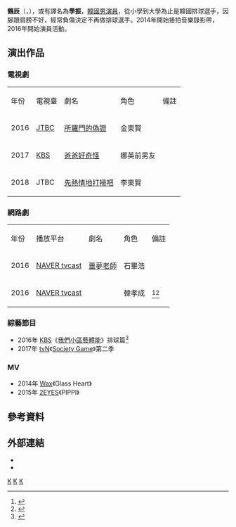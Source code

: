 {{multiple issues|
{{Notability Unreferenced|time=2017-01-08T18:02:13+00:00}}
{{expand|time=2017-01-08T18:02:13+00:00}}
{{prose|time=2017-01-08T18:02:13+00:00}}
}}
{{藝人
|姓名 = 鶴辰
|類型 = 男演員
|本名 = 楊鶴辰
|外文名 = 학진
|英文名 =
|暱稱 =
|其他藝名 =
|國籍 = {{KOR}}
|民族 =
|籍貫 =
|出生日期 = {{Birth date and age|1991|8|16}}
|出生地點 = 
|職業 =
|語言 =
|教育程度 = 
|宗教信仰 =
|配偶 =
|兒女 =
|父母 =
|音樂類型 =
|演奏樂器 =
|出道地點 =
|出道作 = 《[[噩夢老師|噩夢老師]]》
|出道日期 = 2016年
|代表作 =《[[噩夢老師|噩夢老師]]》<br>《[[所羅門的偽證_(韓國電視劇)|所羅門的偽證 (韓國電視劇)]]》
|活躍年代 = 2016年
|唱片公司 =
|經紀公司 =  《[[Sidus_HQ|Sidus HQ]]》
|網站 =

}}
{{Infobox Korean name
|title = 鶴辰
|hangul = 학진
|hanja = {{linktext|鶴|辰}}
}}


'''鶴辰'''（{{lang-ko|학진}}，{{bd|1991年|8月16日}}），或有譯名為'''學振'''，[[韓國|韓國]][[男演員|男演員]]，從小學到大學為止是韓國排球選手，因腳跟肩膀不好，經常負傷決定不再做排球選手。2014年開始接拍音樂錄影帶，2016年開始演員活動。

== 演出作品 ==
=== 電視劇 ===
{| class="wikitable" width="70%" style="text-align:center"
|-style="background:#084B8A;color:white;font-weight:bold"
| 年份 || 電視臺 || 劇名 || 角色 || 備註
|-
| 2016 ||[[JTBC|JTBC]] || [[所羅門的偽證_(韓國電視劇)|所羅門的偽證]] || 金東賢 ||
|-
| 2017 ||[[KBS|KBS]] || [[爸爸好奇怪|爸爸好奇怪]] || 娜英前男友 ||
|-
| 2018 || JTBC || [[先熱情地打掃吧|先熱情地打掃吧]] || 李東賢 ||
|}

=== 網路劇 ===
{| class="wikitable" width="70%" style="text-align:center"
|-style="background:#084B8A;color:white;font-weight:bold"
| 年份 || 播放平台 || 劇名 || 角色 || 備註
|-
| 2016 || [[NAVER|NAVER tvcast]] || [[噩夢老師|噩夢老師]] || 石畢浩 ||
|-
| 2016 || [[NAVER|NAVER tvcast]] || {{link-ko|The Miracle (韓國電視劇)|더 미라클|The Miracle}} || 韓孝成 || <ref>{{cite web | url=https://www.koreastardaily.com/tc/news/88128 | title=【OUTFIT】SONAMOO＆Boyfriend東玄＆洪允花等人亮相網劇《The Miracle》 | publisher=韓星網 | date=2016-12-07 | accessdate=2017-11-18 | language=zh | archive-date=2017-12-01 | archive-url=https://web.archive.org/web/20171201030401/https://www.koreastardaily.com/tc/news/88128 | dead-url=no }}</ref><ref>{{cite web | url=https://www.kpopn.com/2017/01/02/the-miracle/ | title=The Miracle | publisher=kpopn 韓娛最前線 | date=2017-01-02 | accessdate=2017-11-18 | language=zh | archive-date=2019-12-06 | archive-url=https://web.archive.org/web/20191206133351/https://www.kpopn.com/2017/01/02/the-miracle | dead-url=no }}</ref>
|}

=== 綜藝節目  ===
*2016年 [[KBS|KBS]]《[[我們小區藝體能|我們小區藝體能]]》排球篇<ref>{{cite web | url=https://www.koreastardaily.com/tc/news/75429 | title=《我們小區藝體能》JOTA邊運動 邊引領小粉紅男男CP Show | publisher=韓星網 | date=2016-03-17 | accessdate=2017-11-18 | language=zh | archive-date=2017-12-01 | archive-url=https://web.archive.org/web/20171201035657/https://www.koreastardaily.com/tc/news/75429 | dead-url=no }}</ref>
*2017年 [[tvN|tvN]]《[[Society_Game|Society Game]]》第二季

=== MV ===
*2014年 [[Wax|Wax]]《Glass Heart》
*2015年 [[2EYES|2EYES]]《PIPPI》

==參考資料==
{{Reflist}}

== 外部連結 ==
*{{official|https://www.facebook.com/sidushqent/}}{{ko}}
*{{Instagram|_hjjj_}}{{ko}}


{{SidusHQ}}
[[Category:韓國電視演員|K]]
[[Category:京畿道出身人物|K]]
[[Category:韓國男演員|K]]